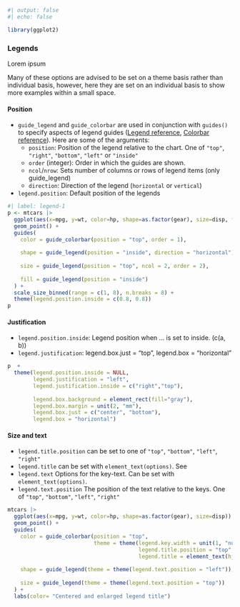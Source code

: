 

```r
#| output: false
#| echo: false

library(ggplot2)
```



### Legends

Lorem ipsum

Many of these options are advised to be set on a theme basis rather than individual basis, however, here they are set on an individual basis to show more examples within a small space.

::: panel-tabset
#### Position

-   `guide_legend` and `guide_colorbar` are used in conjunction with `guides()` to specify aspects of legend guides ([Legend reference](https://ggplot2.tidyverse.org/reference/guide_legend.html), [Colorbar reference](https://ggplot2.tidyverse.org/reference/scale_colour_continuous.html)). Here are some of the arguments:
    -   `position`: Position of the legend relative to the chart. One of `"top"`, `"right"`, `"bottom"`, `"left"` or `"inside"`
    -   `order` (integer): Order in which the guides are shown.
    -   `ncol`/`nrow`: Sets number of columns or rows of legend items (only guide_legend)
    -   `direction`: Direction of the legend (`horizontal` or `vertical`)



 - `legend.position`: Default position of the legends




```r
#| label: legend-1
p <- mtcars |> 
  ggplot(aes(x=mpg, y=wt, color=hp, shape=as.factor(gear), size=disp, fill = as.factor(cyl))) +
  geom_point() +
  guides(
    color = guide_colorbar(position = "top", order = 1),
    
    shape = guide_legend(position = "inside", direction = "horizontal"),
    
    size = guide_legend(position = "top", ncol = 2, order = 2),
    
    fill = guide_legend(position = "inside")
  ) + 
  scale_size_binned(range = c(1, 8), n.breaks = 8) +
  theme(legend.position.inside = c(0.8, 0.8))
p
```

#### Justification

 - `legend.position.inside`: Legend position when ... is set to inside. (c(a, b))
 - `legend.justification`: 
legend.box.just = "top",
legend.box = "horizontal"

```r
p  +
  theme(legend.position.inside = NULL,
        legend.justification = "left",
        legend.justification.inside = c("right","top"),
        
        legend.box.background = element_rect(fill="gray"),
        legend.box.margin = unit(2, "mm"),
        legend.box.just = c("center", "bottom"),
        legend.box = "horizontal")
```



#### Size and text

-   `legend.title.position` can be set to one of `"top"`, `"bottom"`, `"left"`, `"right"`
-   `legend.title` can be set with `element_text(options)`. See 
-   `legend.text` Options for the key-text. Can be set with `element_text(options)`.
-   `legend.text.position` The position of the text relative to the keys. One of `"top"`, `"bottom"`, `"left"`, `"right"`

```r
mtcars |> 
  ggplot(aes(x=mpg, y=wt, color=hp, shape=as.factor(gear), size=disp)) +
  geom_point() +
  guides(
    color = guide_colorbar(position = "top",
                           theme = theme(legend.key.width = unit(1, "null"),
                                         legend.title.position = "top",
                                         legend.title = element_text(hjust = .5, size=15))),
    
    shape = guide_legend(theme = theme(legend.text.position = "left")),
    
    size = guide_legend(theme = theme(legend.text.position = "top"))
  ) + 
  labs(color= "Centered and enlarged legend title")
  
```


:::